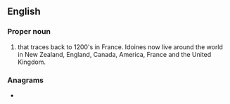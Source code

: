 {{also|idoine}}
==English==

===Proper noun===
{{en-proper noun}}

# {{surname|from=Old French|dot=}} that traces back to 1200's in France. Idoines now live around the world in New Zealand, England, Canada, America, France and the United Kingdom.

===Anagrams===
* {{anagrams|en|a=deiino|iodine}}